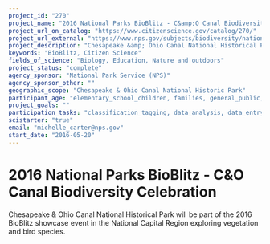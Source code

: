 ```yaml
---
project_id: "270"
project_name: "2016 National Parks BioBlitz - C&amp;O Canal Biodiversity Celebration"
project_url_on_catalog: "https://www.citizenscience.gov/catalog/270/"
project_url_external: "https://www.nps.gov/subjects/biodiversity/national-parks-bioblitz.htm"
project_description: "Chesapeake &amp; Ohio Canal National Historical Park will be part of the 2016 BioBlitz showcase event in the National Capital Region exploring vegetation and bird species."
keywords: "BioBlitz, Citizen Science"
fields_of_science: "Biology, Education, Nature and outdoors"
project_status: "complete"
agency_sponsor: "National Park Service (NPS)"
agency_sponsor_other: ""
geographic_scope: "Chesapeake & Ohio Canal National Historic Park"
participant_age: "elementary_school_children, families, general_public, middle_school_children, targeted_group, teens"
project_goals: ""
participation_tasks: "classification_tagging, data_analysis, data_entry, finding_entities, identification, learning, observation, site_selection_description, specimen_sample_collection"
scistarter: "true"
email: "michelle_carter@nps.gov"
start_date: "2016-05-20"
---
```


# 2016 National Parks BioBlitz - C&amp;O Canal Biodiversity Celebration

Chesapeake &amp; Ohio Canal National Historical Park will be part of the 2016 BioBlitz showcase event in the National Capital Region exploring vegetation and bird species.
